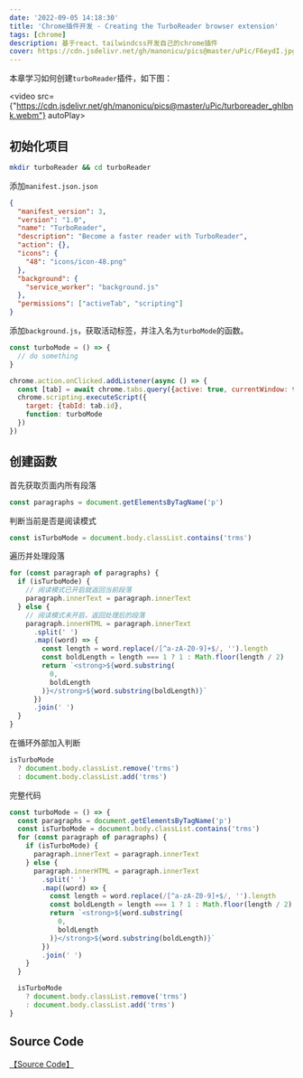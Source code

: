 ```yaml
---
date: '2022-09-05 14:18:30'
title: 'Chrome插件开发 - Creating the TurboReader browser extension'
tags: [chrome]
description: 基于react、tailwindcss开发自己的chrome插件
cover: https://cdn.jsdelivr.net/gh/manonicu/pics@master/uPic/F6eydI.jpg
---
```


本章学习如何创建`turboReader`插件，如下图：

<video src={"https://cdn.jsdelivr.net/gh/manonicu/pics@master/uPic/turboreader_ghlbnk.webm"} autoPlay></video>

## 初始化项目

```bash
mkdir turboReader && cd turboReader
```

添加`manifest.json.json`

```json
{
  "manifest_version": 3,
  "version": "1.0",
  "name": "TurboReader",
  "description": "Become a faster reader with TurboReader",
  "action": {},
  "icons": {
    "48": "icons/icon-48.png"
  },
  "background": {
    "service_worker": "background.js"
  },
  "permissions": ["activeTab", "scripting"]
}
```

添加`background.js`，获取活动标签，并注入名为`turboMode`的函数。

```js
const turboMode = () => {
  // do something
}

chrome.action.onClicked.addListener(async () => {
  const [tab] = await chrome.tabs.query({active: true, currentWindow: true})
  chrome.scripting.executeScript({
    target: {tabId: tab.id},
    function: turboMode
  })
})
```

## 创建函数

首先获取页面内所有段落

```js
const paragraphs = document.getElementsByTagName('p')
```

判断当前是否是阅读模式

```js
const isTurboMode = document.body.classList.contains('trms')
```

遍历并处理段落

```js
for (const paragraph of paragraphs) {
  if (isTurboMode) {
    // 阅读模式已开启就返回当前段落
    paragraph.innerText = paragraph.innerText
  } else {
    // 阅读模式未开启，返回处理后的段落
    paragraph.innerHTML = paragraph.innerText
      .split(' ')
      .map((word) => {
        const length = word.replace(/[^a-zA-Z0-9]+$/, '').length
        const boldLength = length === 1 ? 1 : Math.floor(length / 2)
        return `<strong>${word.substring(
          0,
          boldLength
        )}</strong>${word.substring(boldLength)}`
      })
      .join(' ')
  }
}
```

在循环外部加入判断

```js
isTurboMode
  ? document.body.classList.remove('trms')
  : document.body.classList.add('trms')
```

完整代码

```js
const turboMode = () => {
  const paragraphs = document.getElementsByTagName('p')
  const isTurboMode = document.body.classList.contains('trms')
  for (const paragraph of paragraphs) {
    if (isTurboMode) {
      paragraph.innerText = paragraph.innerText
    } else {
      paragraph.innerHTML = paragraph.innerText
        .split(' ')
        .map((word) => {
          const length = word.replace(/[^a-zA-Z0-9]+$/, '').length
          const boldLength = length === 1 ? 1 : Math.floor(length / 2)
          return `<strong>${word.substring(
            0,
            boldLength
          )}</strong>${word.substring(boldLength)}`
        })
        .join(' ')
    }
  }

  isTurboMode
    ? document.body.classList.remove('trms')
    : document.body.classList.add('trms')
}
```

## Source Code

[【Source Code】](https://github.com/rebelchris/turbo-reader)
